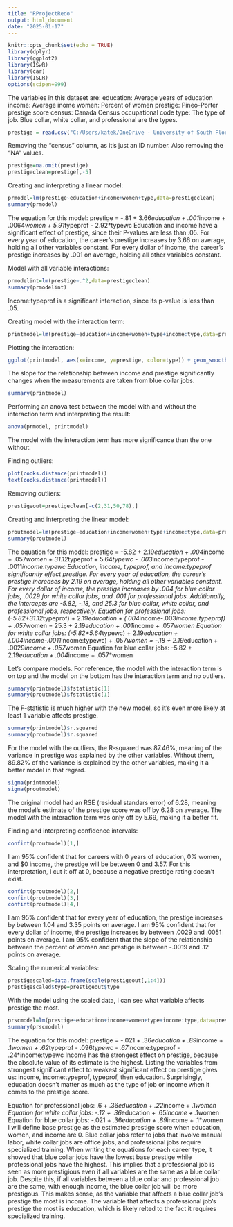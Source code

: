 ---
title: "RProjectRedo"
output: html_document
date: "2025-01-17"
---

```{r setup, include=FALSE}
knitr::opts_chunk$set(echo = TRUE)
library(dplyr)
library(ggplot2)
library(ISwR)
library(car)
library(ISLR)
options(scipen=999)
```

The variables in this dataset are:
education: Average years of education
income: Average inome
women: Percent of women
prestige: Pineo-Porter prestige score
census: Canada Census occupational code
type: The type of job. Blue collar, white collar, and professional are the types.

```{r}
prestige = read.csv("C:/Users/katek/OneDrive - University of South Florida/Desktop/NCF/Fall 2024/Linear models/Prestige.txt", sep="")
```

Removing the "census" column, as it's just an ID number. Also removing the "NA" values.
```{r}
prestige=na.omit(prestige)
prestigeclean=prestige[,-5]
```

Creating and interpreting a linear model:
```{r}
prmodel=lm(prestige~education+income+women+type,data=prestigeclean)
summary(prmodel)
```
The equation for this model: prestige = -.81 + 3.66*education + .001*income + .0064*women + 5.91*typeprof - 2.92*typewc
Education and income have a significant effect of prestige, since their P-values are less than .05. For every year of education, the career's prestige increases by 3.66 on average, holding all other variables constant. For every dollar of income, the career's prestige increases by .001 on average, holding all other variables constant.

Model with all variable interactions:
```{r}
prmodelint=lm(prestige~.^2,data=prestigeclean)
summary(prmodelint)
```
Income:typeprof is a significant interaction, since its p-value is less than .05.

Creating model with the interaction term:
```{r}
printmodel=lm(prestige~education+income+women+type+income:type,data=prestigeclean)
```

Plotting the interaction:
```{r}
ggplot(printmodel, aes(x=income, y=prestige, color=type)) + geom_smooth(method='lm')
```
The slope for the relationship between income and prestige significantly changes when the measurements are taken from blue collar jobs.

```{r}
summary(printmodel)
```

Performing an anova test between the model with and without the interaction term and interpreting the result:
```{r}
anova(prmodel, printmodel)
```
The model with the interaction term has more significance than the one without.

Finding outliers:
```{r}
plot(cooks.distance(printmodel))
text(cooks.distance(printmodel))
```

Removing outliers:
```{r}
prestigeout=prestigeclean[-c(2,31,50,78),]
```

Creating and interpreting the linear model:
```{r}
proutmodel=lm(prestige~education+income+women+type+income:type,data=prestigeout)
summary(proutmodel)
```
The equation for this model: prestige = -5.82 + 2.19*education + .004*income + .057*women + 31.12*typeprof + 5.64*typewc - .003*income:typeprof - .0011*income:typewc
Education, income, typeprof, and income:typeprof significantly effect prestige.
For every year of education, the career's prestige increases by 2.19 on average, holding all other variables constant. For every dollar of income, the prestige increases by .004 for blue collar jobs, .0029 for white collar jobs, and .001 for professional jobs.
Additionally, the intercepts are -5.82, -.18, and 25.3 for blue collar, white collar, and professional jobs, respectively.
Equation for professional jobs: (-5.82+31.12*typeprof) + 2.19*education + (.004*income-.003*income:typeprof) + .057*women = 25.3 + 2.19*education + .001*income + .057*women
Equation for white collar jobs: (-5.82+5.64*typewc) + 2.19*education + (.004income-.0011*income:typewc) + .057*women = -.18 + 2.19*education + .0029*income + .057*women
Equation for blue collar jobs: -5.82 + 2.19*education + .004*income + .057*women

Let's compare models. For reference, the model with the interaction term is on top and the model on the bottom has the interaction term and no outliers.

```{r}
summary(printmodel)$fstatistic[1]
summary(proutmodel)$fstatistic[1]
```
The F-statistic is much higher with the new model, so it's even more likely at least 1 variable affects prestige.

```{r}
summary(printmodel)$r.squared
summary(proutmodel)$r.squared
```
For the model with the outliers, the R-squared was 87.46%, meaning of the variance in prestige was explained by the other variables. Without them,  89.82% of the variance is explained by the other variables, making it a better model in that regard.

```{r}
sigma(printmodel)
sigma(proutmodel)
```
The original model had an RSE (residual standars error) of 6.28, meaning the model's estimate of the prestige score was off by 6.28 on average. The model with the interaction term was only off by 5.69, making it a better fit.

Finding and interpreting confidence intervals:
```{r}
confint(proutmodel)[1,] 
```
I am 95% confident that for careers with 0 years of education, 0% women, and $0 income, the prestige will be between 0 and 3.57.
For this interpretation, I cut it off at 0, because a negative prestige rating doesn't exist.

```{r}
confint(proutmodel)[2,]
confint(proutmodel)[3,]
confint(proutmodel)[4,]
```
I am 95% confident that for every year of education, the prestige increases by between 1.04 and 3.35 points on average.
I am 95% confident that for every dollar of income, the prestige increases by between .0029 and .0051 points on average.
I am 95% confident that the slope of the relationship between the percent of women and prestige is between -.0019 and .12 points on average.

Scaling the numerical variables:
```{r}
prestigescaled=data.frame(scale(prestigeout[,1:4]))
prestigescaled$type=prestigeout$type
```
With the model using the scaled data, I can see what variable affects prestige the most.

```{r}
prscmodel=lm(prestige~education+income+women+type+income:type,data=prestigescaled)
summary(prscmodel)
```

The equation for this model: prestige = -.021 + .36*education + .89*income + .1*women + .62*typeprof - .096*typewc - .67*income:typeprof - .24*income:typewc
Income has the strongest effect on prestige, because the absolute value of its estimate is the highest. Listing the variables from strongest significant effect to weakest significant effect on prestige gives us: income, income:typeprof, typeprof, then education. Surprisingly, education doesn't matter as much as the type of job or income when it comes to the prestige score.

Equation for professional jobs: .6 + .36*education + .22*income + .1*women
Equation for white collar jobs: -.12 + .36*education + .65*income + .1*women
Equation for blue collar jobs: -.021 + .36*education + .89*income + .1*women
I will define base prestige as the estimated prestige score when education, women, and income are 0. Blue collar jobs refer to jobs that involve manual labor, white collar jobs are office jobs, and professional jobs require specialized training. When writing the equations for each career type, it showed that blue collar jobs have the lowest base prestige while professional jobs have the highest. This implies that a professional job is seen as more prestigious even if all variables are the same as a blue collar job. Despite this, if all variables between a blue collar and professional job are the same, with enough income, the blue collar job will be more prestigous. This makes sense, as the variable that affects a blue collar job's prestige the most is income. The variable that affects a professional job's prestige the most is education, which is likely relted to the fact it requires specialized training.
